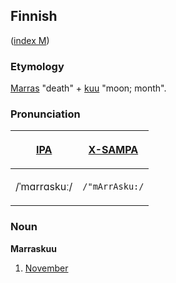 ==Finnish==
([[Wiktionary:Finnish_index_m|index M]])
===Etymology===
[[Marras]] "death" + [[kuu]] "moon; month".

===Pronunciation===
{| border=1 cellpadding=5
! [[w:IPA|IPA]] !! [[w:X-SAMPA|X-SAMPA]]
|-
| /ˈmɑrrɑskuː/ || <tt>/"mArrAsku:/</tt>
|}

===Noun===
'''Marraskuu'''
# [[November]]